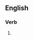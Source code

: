 {{also|wet nursing}}

==English==

===Verb===
{{head|en|verb form}}

# {{present participle of|en|wetnurse|nocat=1}}